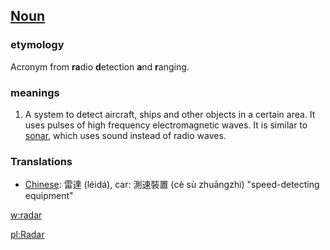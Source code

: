 ==[[Noun]]==
===etymology===
Acronym from '''ra'''dio '''d'''etection '''a'''nd '''r'''anging.

===meanings===
#A system to detect aircraft, ships and other objects in a certain area. It uses pulses of high frequency electromagnetic waves.  It is similar to [[sonar]], which uses sound instead of radio waves.

===Translations===
*[[Chinese]]: 雷達 (léidá), car: 測速裝置 (cè sù zhuāngzhì) "speed-detecting equipment"

[[w:radar]]

[[pl:Radar]]